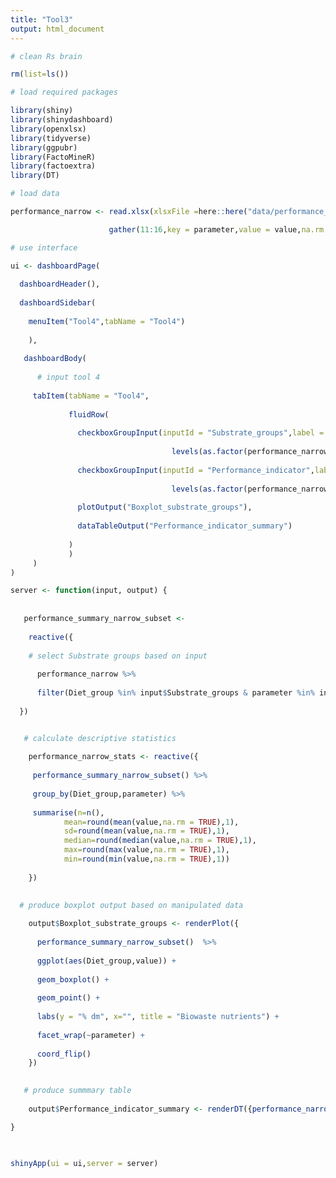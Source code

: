 ```yaml
---
title: "Tool3"
output: html_document
---
```


```r

# clean Rs brain

rm(list=ls()) 

# load required packages

library(shiny)
library(shinydashboard)
library(openxlsx)
library(tidyverse)
library(ggpubr)
library(FactoMineR)
library(factoextra)
library(DT)

```

```r

# load data

performance_narrow <- read.xlsx(xlsxFile =here::here("data/performance_sum.xlsx"),sheet = 1) %>% 

                      gather(11:16,key = parameter,value = value,na.rm = TRUE)

```

```r

# use interface

ui <- dashboardPage(
  
  dashboardHeader(),
  
  dashboardSidebar(
    
    menuItem("Tool4",tabName = "Tool4")
  
    ),
 
   dashboardBody(
   
      # input tool 4
     
     tabItem(tabName = "Tool4",
             
             fluidRow(
               
               checkboxGroupInput(inputId = "Substrate_groups",label = "Substrate groups",choices = 
                                    
                                    levels(as.factor(performance_narrow$Diet_group)),selected = "Food waste"),
              
               checkboxGroupInput(inputId = "Performance_indicator",label = "Performance indicator",choices = 
                                    
                                    levels(as.factor(performance_narrow$parameter)),selected = "Ash"),
               
               plotOutput("Boxplot_substrate_groups"),
               
               dataTableOutput("Performance_indicator_summary")
                
             )
             )
     )
)


```

``` r

server <- function(input, output) { 
  
  
   performance_summary_narrow_subset <-
  
    reactive({
    
    # select Substrate groups based on input
    
      performance_narrow %>% 
  
      filter(Diet_group %in% input$Substrate_groups & parameter %in% input$Performance_indicator)
        
  })


   # calculate descriptive statistics
   
    performance_narrow_stats <- reactive({
   
     performance_summary_narrow_subset() %>% 
  
     group_by(Diet_group,parameter) %>% 
   
     summarise(n=n(),
            mean=round(mean(value,na.rm = TRUE),1),
            sd=round(mean(value,na.rm = TRUE),1),
            median=round(median(value,na.rm = TRUE),1),
            max=round(max(value,na.rm = TRUE),1),
            min=round(min(value,na.rm = TRUE),1))
      
    })
   
    
  # produce boxplot output based on manipulated data

    output$Boxplot_substrate_groups <- renderPlot({
     
      performance_summary_narrow_subset()  %>% 
  
      ggplot(aes(Diet_group,value)) +
  
      geom_boxplot() +
  
      geom_point() +
  
      labs(y = "% dm", x="", title = "Biowaste nutrients") +
  
      facet_wrap(~parameter) +
  
      coord_flip()
    })

    
   # produce summmary table 
    
    output$Performance_indicator_summary <- renderDT({performance_narrow_stats()})

}
      
   
```

```r
shinyApp(ui = ui,server = server)
```

